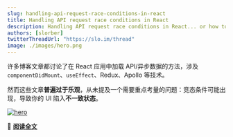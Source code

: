 ```yaml
---
slug: handling-api-request-race-conditions-in-react
title: Handling API request race conditions in React
description: Handling API request race conditions in React... or how to avoid rendering the wrong data
authors: [slorber]
twitterThreadUrl: "https://slo.im/thread"
image: ./images/hero.png
---
```


许多博客文章都讨论了在 React 应用中加载 API/异步数据的方法，涉及 `componentDidMount`、`useEffect`、Redux、Apollo 等技术。

然而这些文章**普遍过于乐观**，从未提及一个需要重点考量的问题：竞态条件可能出现，导致你的 UI 陷入**不一致状态**。

[![hero](./images/hero.png)](https://sebastienlorber.com/handling-api-request-race-conditions-in-react)

🔗 [**阅读全文**](https://sebastienlorber.com/handling-api-request-race-conditions-in-react)
